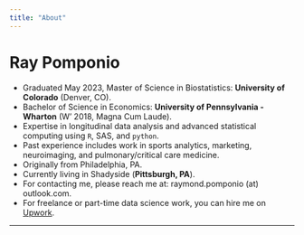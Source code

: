 ```yaml
---
title: "About"
---
```


# Ray Pomponio

* Graduated May 2023, Master of Science in Biostatistics: **University of Colorado** (Denver, CO).
* Bachelor of Science in Economics: **University of Pennsylvania - Wharton** (W' 2018, Magna Cum Laude).
* Expertise in longitudinal data analysis and advanced statistical computing using `R`, SAS, and `python`.
* Past experience includes work in sports analytics, marketing, neuroimaging, and pulmonary/critical care medicine.
* Originally from Philadelphia, PA.
* Currently living in Shadyside (**Pittsburgh, PA**).
* For contacting me, please reach me at: raymond.pomponio (at) outlook.com.
* For freelance or part-time data science work, you can hire me on [Upwork](https://www.upwork.com/freelancers/~01bb85ee6f09078536).

---
